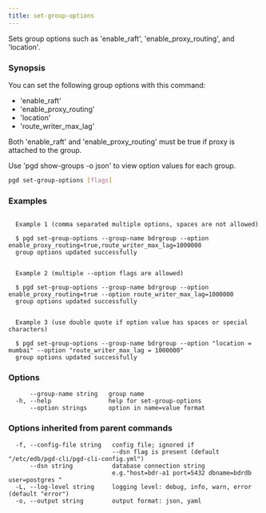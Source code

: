```yaml
---
title: set-group-options
---
```


Sets group options such as 'enable_raft', 'enable_proxy_routing', and 'location'.

### Synopsis

You can set the following group options with this command:

- 'enable_raft'
- 'enable_proxy_routing'
- 'location'
- 'route_writer_max_lag'

Both 'enable_raft' and 'enable_proxy_routing' must be true if proxy is
attached to the group.

Use 'pgd show-groups -o json' to view option values for each group.


```sh
pgd set-group-options [flags]
```

### Examples

```text

  Example 1 (comma separated multiple options, spaces are not allowed)

  $ pgd set-group-options --group-name bdrgroup --option enable_proxy_routing=true,route_writer_max_lag=1000000
  group options updated successfully


  Example 2 (multiple --option flags are allowed)

  $ pgd set-group-options --group-name bdrgroup --option enable_proxy_routing=true --option route_writer_max_lag=1000000
  group options updated successfully


  Example 3 (use double quote if option value has spaces or special characters)

  $ pgd set-group-options --group-name bdrgroup --option "location = mumbai" --option "route_writer_max_lag = 1000000"
  group options updated successfully

```

### Options

```text
      --group-name string   group name
  -h, --help                help for set-group-options
      --option strings      option in name=value format
```

### Options inherited from parent commands

```text
  -f, --config-file string   config file; ignored if 
                             --dsn flag is present (default "/etc/edb/pgd-cli/pgd-cli-config.yml")
      --dsn string           database connection string
                             e.g."host=bdr-a1 port=5432 dbname=bdrdb user=postgres "
  -L, --log-level string     logging level: debug, info, warn, error (default "error")
  -o, --output string        output format: json, yaml
```
